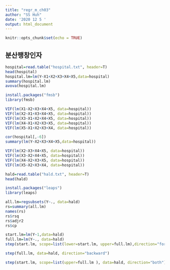 ```yaml
---
title: "regr_m_ch03"
author: "SS Huh"
date: '2020 12 5 '
output: html_document
---
```


```r
knitr::opts_chunk$set(echo = TRUE)
```

## 분산팽창인자



```r
hospital=read.table("hospital.txt", header=T)
head(hospital)
hospital.lm=lm(Y~X1+X2+X3+X4+X5,data=hospital)
summary(hospital.lm)
avova(hospital.lm)
```
```r
install.packages("fmsb")
library(fmsb)
```

```r
VIF(lm(X1~X2+X3+X4+X5, data=hospital))
VIF(lm(X2~X1+X3+X4+X5, data=hospital))
VIF(lm(X3~X1+X2+X4+X5, data=hospital))
VIF(lm(X4~X1+X2+X3+X5, data=hospital))
VIF(lm(X5~X1+X2+X3+X4, data=hospital))

cor(hospital[,-6])
summary(lm(Y~X2+X3+X4+X5,data=hospital))
```
```r
VIF(lm(X2~X3+X4+X5, data=hospital))
VIF(lm(X3~X2+X4+X5, data=hospital))
VIF(lm(X4~X2+X3+X5, data=hospital))
VIF(lm(X5~X2+X3+X4, data=hospital))
```
```r
hald=read.table("hald.txt", header=T)
head(hald)
```
```r
install.packages("leaps")
library(leaps)
```

```r
all.lm=regsubsets(Y~., data=hald)
rs=summary(all.lm)
names(rs)
rs$rsq
rs$adjr2
rs$cp
```

```r
start.lm=lm(Y~1,data=hald)
full.lm=lm(Y~., data=hald)
step(start.lm, scope=list(lower=start.lm, upper=full.lm),direction="forward")
```

```r
step(full.lm, data=hald, direction="backward")
```

```r
step(start.lm, scope=list(upper=full.lm ), data=hald, direction="both")
```
